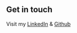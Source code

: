 ## Get in touch

Visit my [LinkedIn](https://www.linkedin.com/in/christopher-logan-ba3670172/) & [Github](https://github.com/chrisl190)
